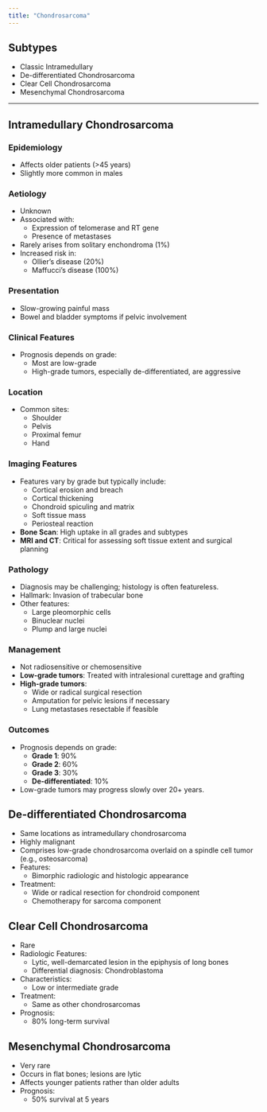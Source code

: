 ```yaml
---
title: "Chondrosarcoma"
---
```


## Subtypes

-   Classic Intramedullary
-   De-differentiated Chondrosarcoma
-   Clear Cell Chondrosarcoma
-   Mesenchymal Chondrosarcoma

------------------------------------------------------------------------

## Intramedullary Chondrosarcoma

### Epidemiology

-   Affects older patients (\>45 years)
-   Slightly more common in males

### Aetiology

-   Unknown
-   Associated with:
    -   Expression of telomerase and RT gene
    -   Presence of metastases
-   Rarely arises from solitary enchondroma (1%)
-   Increased risk in:
    -   Ollier’s disease (20%)
    -   Maffucci’s disease (100%)

### Presentation

-   Slow-growing painful mass
-   Bowel and bladder symptoms if pelvic involvement

### Clinical Features

-   Prognosis depends on grade:
    -   Most are low-grade
    -   High-grade tumors, especially de-differentiated, are aggressive

### Location

-   Common sites:
    -   Shoulder
    -   Pelvis
    -   Proximal femur
    -   Hand

### Imaging Features

-   Features vary by grade but typically include:
    -   Cortical erosion and breach
    -   Cortical thickening
    -   Chondroid spiculing and matrix
    -   Soft tissue mass
    -   Periosteal reaction
-   **Bone Scan**: High uptake in all grades and subtypes
-   **MRI and CT**: Critical for assessing soft tissue extent and surgical planning

### Pathology

-   Diagnosis may be challenging; histology is often featureless.
-   Hallmark: Invasion of trabecular bone
-   Other features:
    -   Large pleomorphic cells
    -   Binuclear nuclei
    -   Plump and large nuclei

### Management

-   Not radiosensitive or chemosensitive
-   **Low-grade tumors**: Treated with intralesional curettage and grafting
-   **High-grade tumors**:
    -   Wide or radical surgical resection
    -   Amputation for pelvic lesions if necessary
    -   Lung metastases resectable if feasible

### Outcomes

-   Prognosis depends on grade:
    -   **Grade 1**: 90%
    -   **Grade 2**: 60%
    -   **Grade 3**: 30%
    -   **De-differentiated**: 10%
-   Low-grade tumors may progress slowly over 20+ years.

## De-differentiated Chondrosarcoma

-   Same locations as intramedullary chondrosarcoma
-   Highly malignant
-   Comprises low-grade chondrosarcoma overlaid on a spindle cell tumor (e.g., osteosarcoma)
-   Features:
    -   Bimorphic radiologic and histologic appearance
-   Treatment:
    -   Wide or radical resection for chondroid component
    -   Chemotherapy for sarcoma component

## Clear Cell Chondrosarcoma

-   Rare
-   Radiologic Features:
    -   Lytic, well-demarcated lesion in the epiphysis of long bones
    -   Differential diagnosis: Chondroblastoma
-   Characteristics:
    -   Low or intermediate grade
-   Treatment:
    -   Same as other chondrosarcomas
-   Prognosis:
    -   80% long-term survival

## Mesenchymal Chondrosarcoma

-   Very rare
-   Occurs in flat bones; lesions are lytic
-   Affects younger patients rather than older adults
-   Prognosis:
    -   50% survival at 5 years
